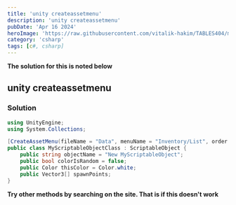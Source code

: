 ```yaml
---
title: 'unity createassetmenu'
description: 'unity createassetmenu'
pubDate: 'Apr 16 2024'
heroImage: 'https://raw.githubusercontent.com/vitalik-hakim/TABLES404/main/error_b/c%23.png'
category: 'csharp'
tags: [c#, csharp]
---
```


**The solution for this is noted below**

## unity createassetmenu

### Solution

```csharp
using UnityEngine;
using System.Collections;

[CreateAssetMenu(fileName = "Data", menuName = "Inventory/List", order = 1)]
public class MyScriptableObjectClass : ScriptableObject {
    public string objectName = "New MyScriptableObject";
    public bool colorIsRandom = false;
    public Color thisColor = Color.white;
    public Vector3[] spawnPoints;
}
```

**Try other methods by searching on the site. That is if this doesn't work**
